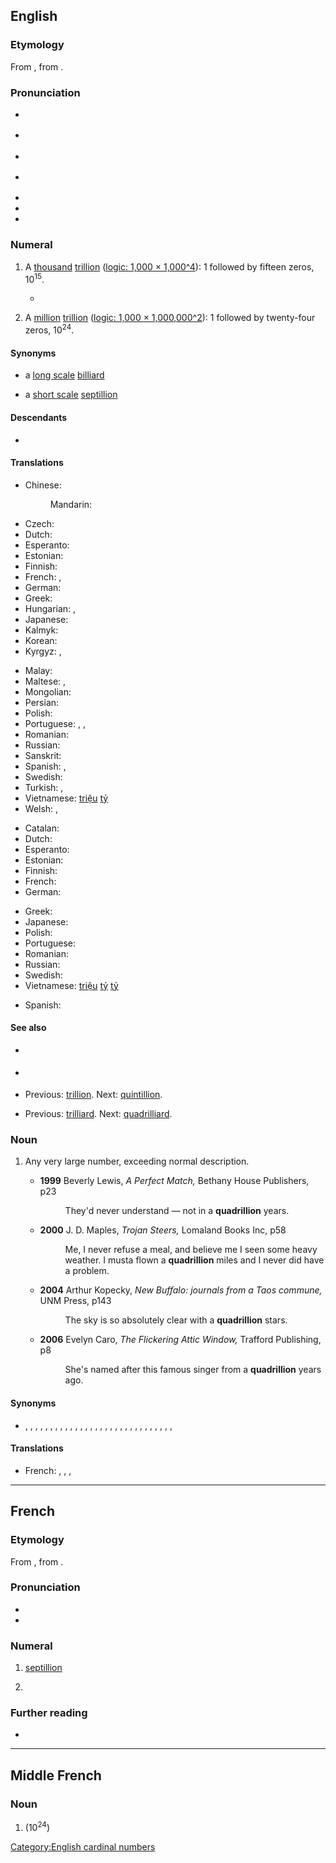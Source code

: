 {{also|Quadrillion}}
==English==
{{wikipedia|long and short scales}}

===Etymology===
From {{uder|en|fr|quadrillion}}, from {{confix|en|quadri|gloss1=four|illion}}.

===Pronunciation===
* {{a|US}} {{IPA|en|/kwɑˈdɹɪl.i.ən/|/kwɑˈdɹɪl.jən/}}
* {{a|AU|Scotland}} {{IPA|en|/kwɔˈdɹɪl.jən/}}
* {{a|NZ}} {{IPA|en|/kwɔˈdɹɘl.jɘn/}}
* {{a|UK|Ireland|South Africa}} {{IPA|en|/kwɒˈdɹɪl.jən/|/kwɒˈdʒɹɪl.jən/}} {{qualifier|the latter may be non-standard}}
* {{audio|en|en-us-quadrillion.ogg|Audio (US)}}
* {{audio|en|en-au-quadrillion.ogg|Audio (AU)}}
* {{rhymes|en|ɪljən|s=3}}

===Numeral===
{{head|en|numeral|plural|quadrillions}}

# {{lb|en|US|modern British and Australian|[[w:Long and short scales|short scale]]}} A [[thousand]] [[trillion]] ([https://en.wikipedia.org/wiki/Long_and_short_scales#Comparison logic: 1,000 × 1,000^4]): 1 followed by fifteen zeros, 10<sup>15</sup>.
#* {{quote-journal|1=en|date=19 Sept 2022|journal=Proceedings of the National Academy of Sciences of the United States of America|author=Schultheiss et al.|title=The abundance, biomass, and distribution of ants on Earth|page=1|column=2|text=Integrating data from all continents and major biomes, we conservatively estimate 20 × 1015 (20 '''quadrillion''') ants on Earth, with a total biomass of 12 megatons of dry carbon.}}
# {{lb|en|dated|UK|Australia|[[w:Long and short scales|long scale]]}} A [[million]] [[trillion]] ([https://en.wikipedia.org/wiki/Long_and_short_scales#Comparison logic: 1,000 × 1,000,000^2]): 1 followed by twenty-four zeros, 10<sup>24</sup>.

====Synonyms====
* {{sense|10<sup>15</sup>}} a [[w:Long and short scales|long scale]] [[billiard]]
* {{sense|10<sup>24</sup>}} a [[w:Long and short scales|short scale]] [[septillion]]

====Descendants====
* {{desc|bor=1|cy|cwadriliwn}}

====Translations====
{{trans-top-also|a thousand trillion (1,000,000,000,000,000); a billiard}}
* Chinese:
*: Mandarin: {{t|cmn|千万亿|}}
* Czech: {{t+|cs|biliarda|f}}
* Dutch: {{t+|nl|biljard}}
* Esperanto: {{t+|eo|biliardo}}
* Estonian: {{t|et|biljard}}
* Finnish: {{t+|fi|biljardi}}
* French: {{t+|fr|billiard|m}}, {{t+|fr|million de milliards|m}}
* German: {{t+|de|Billiarde}}
* Greek: {{t|el|τετρακισεκατομμύριο|n}}
* Hungarian: {{t|hu|billiárd}}, {{t|hu|ezerbillió}}
* Japanese: {{t|ja|千兆|tr=senchō}}
* Kalmyk: {{t|xal|тунмл}}
* Korean: {{t+|ko|천조}}
* Kyrgyz: {{t|ky|санчоо}}, {{t|ky|тунмал}}
{{trans-mid}}
* Malay: {{t|ms|kuadrilion}}
* Maltese: {{t|mt|kwadriljun}}, {{t|mt|biljard|m}}
* Mongolian: {{t+|mn|тунамал}}
* Persian: {{t|fa|کوادریلیون|tr=kuâdrilion}}
* Polish: {{t+|pl|biliard|m}}
* Portuguese: {{t+|pt|quatrilhão|m}}, {{t+|pt|quatrilião|m}}, {{t+|pt|quadrilhão|m}}
* Romanian: {{t+|ro|biliard|n}}
* Russian: {{t+|ru|квадриллио́н|m}}
* Sanskrit: {{t+|sa|अन्त्य}}
* Spanish: {{t+|es|cuatrillón}}, {{t|es|mil billones}}
* Swedish: {{t+|sv|biljard|c}}
* Turkish: {{t+|tr|katrilyon}}, {{t+|tr|bilyar}}
* Vietnamese: [[triệu]] [[tỷ]]
* Welsh: {{t|cy|mil biliwn}}, {{t|cy|cwadriliwn}}
{{trans-bottom}}

{{trans-top-also|a million trillion, 10<sup>24</sup>|septillion|id=10^24}}
* Catalan: {{t+|ca|quadrilió}}
* Dutch: {{t+|nl|quadriljoen}}
* Esperanto: {{t|eo|kvariliono}}
* Estonian: {{t|et|septiljon}}
* Finnish: {{t+|fi|kvadriljoona}}
* French: {{t+|fr|quadrillion|m}}
* German: {{t+|de|Quadrillion|f}}
{{trans-mid}}
* Greek: {{t|el|[[επτάκις]] [[εκατομμύριο]]|n}}
* Japanese: {{t|ja|一秭|tr=isshi}}
* Polish: {{t+|pl|kwadrylion|m}}
* Portuguese: {{t+|pt|quatrilhão|m}}
* Romanian: {{t+|ro|cvadrilion|n}}
* Russian: {{t+|ru|септиллио́н|m}}
* Swedish: {{t+|sv|kvadriljon|c}}
* Vietnamese: [[triệu]] [[tỷ]] [[tỷ]]
{{trans-bottom}}

{{checktrans-top}}
{{trans-mid}}
* Spanish: {{t+check|es|cuatrillón}}
{{trans-bottom}}

====See also====
* {{sense|10<sup>15</sup>}} {{l|en|peta-}}
* {{sense|10<sup>24</sup>}} {{l|en|yotta-}}
* {{sense|10<sup>15</sup>}} Previous: [[trillion]]. Next: [[quintillion]].
* {{sense|10<sup>24</sup>}} Previous: [[trilliard]]. Next: [[quadrilliard]].

===Noun===
{{en-noun}}

# {{lb|en|figuratively|slang|hyperbole}} Any very large number, exceeding normal description.
#* '''1999''' Beverly Lewis, ''A Perfect Match,'' Bethany House Publishers, p23
#*: They'd never understand — not in a '''quadrillion''' years.
#* '''2000''' J. D. Maples, ''Trojan Steers,'' Lomaland Books Inc, p58
#*: Me, I never refuse a meal, and believe me I seen some heavy weather. I musta flown a '''quadrillion''' miles and I never did have a problem.
#* '''2004''' Arthur Kopecky, ''New Buffalo: journals from a Taos commune,'' UNM Press, p143
#*: The sky is so absolutely clear with a '''quadrillion''' stars.
#* '''2006''' Evelyn Caro, ''The Flickering Attic Window,'' Trafford Publishing, p8
#*: She's named after this famous singer from a '''quadrillion''' years ago.

====Synonyms====
* {{sense|any very large number}} {{l|en|bajillion}}, {{l|en|bazillion}}, {{l|en|billion}}, {{l|en|dillion}}, {{l|en|fantillion}}, {{l|en|gadzillion}}, {{l|en|gagillion}}, {{l|en|gajillion}}, {{l|en|gazillion}}, {{l|en|godzillion}}, {{l|en|googillion}}, {{l|en|grillion}}, {{l|en|hojillion}}, {{l|en|hundred and one}}, {{l|en|jillion}}, {{l|en|kabillion}}, {{l|en|kajillion}}, {{l|en|katrillion}}, {{l|en|killion}}, {{l|en|kazillion}}, {{l|en|million}}, {{l|en|million and one}}, {{l|en|quintillion}}, {{l|en|robillion}}, {{l|en|skillion}}, {{l|en|squidillion}}, {{l|en|squillion}}, {{l|en|thousand and one}}, {{l|en|trillion}}, {{l|en|umptillion}}, {{l|en|zillion}}

====Translations====
{{trans-top|any very large number}}
* French: {{t+|fr|milliard|m}}, {{t+|fr|milliards|m-p}}, {{t+|fr|million|m}}, {{t+|fr|millions|m-p}}
{{trans-mid}}
{{trans-bottom}}

[[Category:English cardinal numbers]]

----

==French==
{{number box|fr}}

===Etymology===
From {{inh|fr|frm|quadrillion}}, from {{af|fr|quadri-|t1=four|-illion}}.

===Pronunciation===
* {{fr-IPA|qwadrilion|quadrilion}}
* {{audio|fr|LL-Q150 (fra)-Lepticed7-quadrillion.wav|Audio}}

===Numeral===
{{fr-card-noun|m}}

# [[septillion]] {{gl|10<sup>24</sup>}}
# {{lb|fr|dated}} {{l|en|quadrillion}} {{gl|10<sup>15</sup>}}

===Further reading===
* {{R:TLFi}}

----

==Middle French==

===Noun===
{{frm-noun|m}}

# {{l|en|quadrillion}} (10<sup>24</sup>)